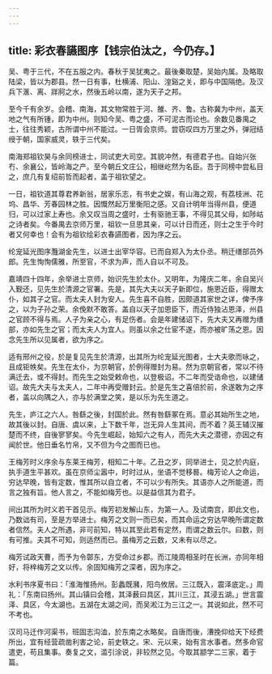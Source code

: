 ```yaml
---
---
---
```

title: 彩衣春讌图序【钱宗伯汰之，今仍存。】
---



吴、粤于三代，不在五服之内。春秋于吴犹夷之。最後秦取楚，吴始内属。及略取陆梁，皆以为郡县。然一日有事，杜横浦、阳山、湟谿之关，即与中国隔绝。及汉兵下滙、离、牂牁之水，然後五岭以南，遂为天子之邦。

至今千有余岁。会稽、南海，其文物常胜于河、雒、齐、鲁。古称冀为中州，盖天地之气有所锺，即为中州。则知今吴、粤之盛，不可泥古而论也。余数见番禺之士，往往秀颖，古所谓中州不能过。一日胥会京师。尝窃叹四方万里之外，弹冠结绶于朝，国家威灵，轶于三代矣。

南海郑祖钦昊与余同榜进士，同试吏大司空。其貌冲然，有德君子也。自始兴张冇、余襄公，皆岭海之产。至今朝丘文庄公，相继屹然为名臣。吾于同榜中尝私目之，庶几有复绍前哲而起者，盖于祖钦望之。

一日，祖钦道其尊君养新翁，居家乐志，有书史之娱，有山海之观，有荔枝洲、花坞、昌华、芳春园林之胜。因慨然起万里衡阳之感。又自计明年当得州县，便道归，可以过家上寿也。余又叹当周之盛时，士有驱驰王事，不得见其父母，如陟岵之诗者矣。今番禺去京师万里，祖钦一旦思其亲，可以计日而还，则士之生于今时者又何幸也！会有为祖钦绘彩衣春讌图者，因为序之云。

纶宠延光图序灩湖金先生，以进士出宰华容。已而自郑入为太仆丞。稍迁缮部员外郎。先生恂恂儒雅，所至官，不求为声，而人自以不可及。

嘉靖四十四年，余举进士京师，始识先生於太仆。又明年，为隆庆二年，余自吴兴入觐还，见先生於清源之官署。先是，其先大夫以天子新即位，施恩近臣，得赠太仆，如其子之官。而太夫人封为安人。先生喜不自胜，因颇道其家世之详，俾予序之，以为子孙之荣。余俛默不敢答。盖自以天子加恩臣下，而近侍独沾恩泽，州县之官顾不得与焉。人子为亲之心，有足伤者。会是年建储诏下，先大夫又再赠为缮部，亦如先生之官；而太夫人为宜人。则虽以余之仕宦不遂，而亦被旷荡之恩。因念先生所以见属者，欲为序之。

适有邢州之役，於是复见先生於清源，出其所为纶宠延光图者，士大夫歌而咏之，且成钜帙矣。先生在太仆，为京朝官，於例得赠封为易。然为京朝官者，常以不待满迁去，或不得封。而先生之始受敕命也，以登极诏。不二年而受诰命也，以建储诏。故先大夫与太夫人，二年中再受赠封云。於是先生之喜倍於前，余遂敢为之序者，盖以向隅之人，亦与於满堂之笑，是以乐为先生道之。

先生，庐江之六人。咎繇之後，封国於此。然有咎繇冢在焉。意必其始所生之地，故其後以封。自唐、虞以来，上下数千年，岂无异人生其间，而不着？英王辅汉摧楚而不终，自後寥寥矣。今先生崛起，始知六之有人，而先大夫之潜德，亦因之有闻於世。他日垂名竹帛，又不但为今之图而已也。

王梅芳时义序余与东莱王梅芳，相知二十年。乙丑之岁，同举进士，见之於内庭，执手道生平甚欢。虽在京师尘嚣中，时时过从，坐语不觉移晷。梅芳论人之命运，穷达早晚，皆有定数，惟其所以自立者，不可以少有所失。其语亦人之所能道，而言之独有旨。他人言之，不能如梅芳也。以是益信其为君子。

间出其所为时义若干首见示。梅芳初发解山东，为第一人。及试南宫，即此文也，乃数诎有司，至是方举进士。梅芳之文则一而已矣，而其命运之穷达早晚所谓定数者信然。夫人之所遇，非可前知，特以其至此若有定然，而谓之数云尔。曰数，则有可推。夫其不可知，则适然而已。虽梅芳之云数，又未有以尽之。

梅芳试政天曹，而予为令鄣东，方受命过乡郡。而江陵周相圣时在长洲，亦同年相好，将梓梅芳之文以传。余固知梅芳之深者，因为序之。

水利书序夏书曰：「淮海惟扬州。彭蠡既瀦，阳鸟攸居。三江既入，震泽底定。」周礼：「东南曰扬州。其山镇曰会稽，其泽薮曰具区，其川三江，其浸五湖。」世言震泽、具区，今太湖也。五湖在太湖之间，而吴淞江为三江之一。其说如此，然不可不考也。

汉司马迁作河渠书，班固志沟洫，於东南之水略矣。自唐而後，漕挽仰给天下经费所出，宜有经营疏凿利害之论，前史轶之。宋、元以来，始有言水事者。然多命官遣吏，苟且集事。奏复之文，滥引涂说，非较然之见。今取其颛学二三家，着于篇。